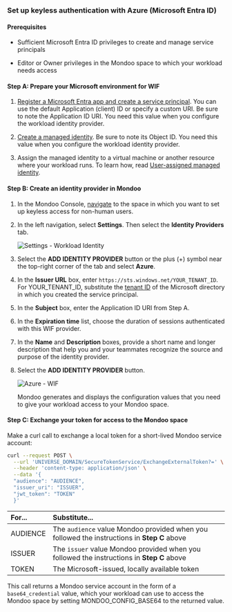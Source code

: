 ### Set up keyless authentication with Azure (Microsoft Entra ID)

#### Prerequisites

- Sufficient Microsoft Entra ID privileges to create and manage service principals

- Editor or Owner privileges in the Mondoo space to which your workload needs access

#### Step A: Prepare your Microsoft environment for WIF

1. [Register a Microsoft Entra app and create a service principal](https://docs.microsoft.com/en-au/azure/active-directory/develop/howto-create-service-principal-portal#register-an-application-with-azure-ad-and-create-a-service-principal). You can use the default Application (client) ID or specify a custom URI. Be sure to note the Application ID URI. You need this value when you configure the workload identity provider.

2. [Create a managed identity](https://docs.microsoft.com/azure/active-directory/managed-identities-azure-resources/how-to-manage-ua-identity-portal). Be sure to note its Object ID. You need this value when you configure the workload identity provider.

3. Assign the managed identity to a virtual machine or another resource where your workload runs. To learn how, read [User-assigned managed identity](https://learn.microsoft.com/en-us/entra/identity/managed-identities-azure-resources/how-to-configure-managed-identities?pivots=qs-configure-portal-windows-vm#user-assigned-managed-identity).

#### Step B: Create an identity provider in Mondoo

1. In the Mondoo Console, [navigate](/platform/start/navigate/) to the space in which you want to set up keyless access for non-human users.

2. In the left navigation, select **Settings**. Then select the **Identity Providers** tab.

   ![Settings - Workload Identity](/img/platform/maintain/access/wif/wif-settings.png)

3. Select the **ADD IDENTITY PROVIDER** button or the plus (+) symbol near the top-right corner of the tab and select **Azure**.

4. In the **Issuer URL** box, enter `https://sts.windows.net/YOUR_TENANT_ID`. For YOUR_TENANT_ID, substitute the [tenant ID](https://learn.microsoft.com/en-us/azure/azure-portal/get-subscription-tenant-id#find-your-microsoft-entra-tenant) of the Microsoft directory in which you created the service principal.

5. In the **Subject** box, enter the Application ID URI from Step A.

6. In the **Expiration time** list, choose the duration of sessions authenticated with this WIF provider.

7. In the **Name** and **Description** boxes, provide a short name and longer description that help you and your teammates recognize the source and purpose of the identity provider.

8. Select the **ADD IDENTITY PROVIDER** button.

   ![Azure - WIF](/img/platform/maintain/access/wif/wif-azure.png)

   Mondoo generates and displays the configuration values that you need to give your workload access to your Mondoo space.

#### Step C: Exchange your token for access to the Mondoo space

Make a curl call to exchange a local token for a short-lived Mondoo service account:

```bash
curl --request POST \
  --url 'UNIVERSE_DOMAIN/SecureTokenService/ExchangeExternalToken?=' \
  --header 'content-type: application/json' \
  --data '{
  "audience": "AUDIENCE",
  "issuer_uri": "ISSUER",
  "jwt_token": "TOKEN"
  }'
```

| For...   | Substitute...                                                                               |
|:-------- |:------------------------------------------------------------------------------------------- |
| AUDIENCE | The `audience` value Mondoo provided when you followed the instructions in **Step C** above |
| ISSUER   | The `issuer` value Mondoo provided when you followed the instructions in **Step C** above   |
| TOKEN    | The Microsoft-issued, locally available token                                                |

This call returns a Mondoo service account in the form of a `base64_credential` value, which your workload can use to access the Mondoo space by setting MONDOO_CONFIG_BASE64 to the returned value.

